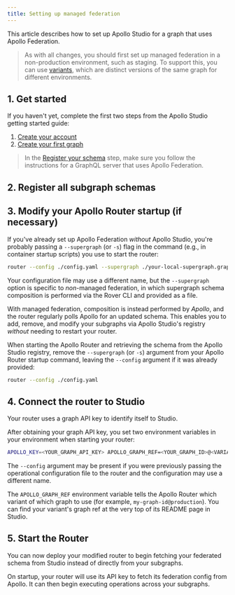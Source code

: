 ```yaml
---
title: Setting up managed federation
---
```



This article describes how to set up Apollo Studio for a graph that uses Apollo Federation.

> As with all changes, you should first set up managed federation in a non-production environment, such as staging. To support this, you can use [variants](https://www.apollographql.com/docs/studio/schema/registry/#managing-environments-with-variants), which are distinct versions of the same graph for different environments.

## 1. Get started

If you haven't yet, complete the first two steps from the Apollo Studio getting started guide:

1. [Create your account](https://www.apollographql.com/docs/studio/getting-started/#1-create-your-account)
2. [Create your first graph](https://www.apollographql.com/docs/studio/getting-started/#2-create-your-first-graph)

> In the [Register your schema](https://www.apollographql.com/docs/studio/getting-started/#3-register-your-schema) step, make sure you follow the instructions for a GraphQL server that uses Apollo Federation.

## 2. Register all subgraph schemas

<RegisterFederatedCli />

## 3. Modify your Apollo Router startup (if necessary)

If you've already set up Apollo Federation _without_ Apollo Studio, you're probably passing a `--supergraph` (or `-s`) flag in the command (e.g., in container startup scripts) you use to start the router:

```sh
router --config ./config.yaml --supergraph ./your-local-supergraph.graphql
```

Your configuration file may use a different name, but the `--supergraph` option is specific to _non_-managed federation, in which supergraph schema composition is performed via the Rover CLI and provided as a file.

With managed federation, composition is instead performed by _Apollo_, and the router regularly polls Apollo for an updated schema. This enables you to add, remove, and modify your subgraphs via Apollo Studio's registry _without_ needing to restart your router.

When starting the Apollo Router and retrieving the schema from the Apollo Studio registry, remove the `--supergraph` (or `-s`) argument from your Apollo Router startup command, leaving the `--config` argument if it was already provided:

```sh
router --config ./config.yaml
```

## 4. Connect the router to Studio

Your router uses a graph API key to identify itself to Studio.

<ObtainGraphApiKey />

After obtaining your graph API key, you set two environment variables in your environment when starting your router:

```sh
APOLLO_KEY=<YOUR_GRAPH_API_KEY> APOLLO_GRAPH_REF=<YOUR_GRAPH_ID>@<VARIANT> router --config ./config.yaml
```

The `--config` argument may be present if you were previously passing the operational configuration file to the router and the configuration may use a different name.

The `APOLLO_GRAPH_REF` environment variable tells the Apollo Router which variant of which graph to use (for example, `my-graph-id@production`). You can find your variant's graph ref at the very top of its README page in Studio.

## 5. Start the Router

You can now deploy your modified router to begin fetching your federated schema from Studio instead of directly from your subgraphs.

On startup, your router will use its API key to fetch its federation config from Apollo. It can then begin executing operations across your subgraphs.
